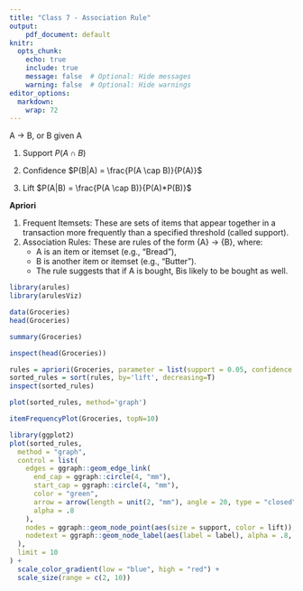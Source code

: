 ```yaml
---
title: "Class 7 - Association Rule"
output:
    pdf_document: default
knitr:
  opts_chunk: 
    echo: true
    include: true
    message: false  # Optional: Hide messages
    warning: false  # Optional: Hide warnings
editor_options: 
  markdown: 
    wrap: 72
---
```


A -\> B, or B given A

1.  Support $P(A \cap B)$

2.  Confidence $P(B|A) = \frac{P(A \cap B)}{P(A)}$

3.  Lift $P(A|B) = \frac{P(A \cap B)}{P(A)*P(B)}$

**Apriori**

1.  Frequent Itemsets: These are sets of items that appear together in a
    transaction more frequently than a specified threshold (called
    support).
2.  Association Rules: These are rules of the form {A} → {B}, where:
    -   A is an item or itemset (e.g., "Bread"),
    -   B is another item or itemset (e.g., "Butter").
    -   The rule suggests that if A is bought, Bis likely to be bought
        as well.

```r
library(arules)
library(arulesViz)
```

```r
data(Groceries)
head(Groceries)
```

```r
summary(Groceries)
```

```r
inspect(head(Groceries))
```

```r
rules = apriori(Groceries, parameter = list(support = 0.05, confidence = 0.1))
sorted_rules = sort(rules, by='lift', decreasing=T)
inspect(sorted_rules)
```

```r
plot(sorted_rules, method='graph')
```

```r
itemFrequencyPlot(Groceries, topN=10)
```

```r
library(ggplot2)
plot(sorted_rules,
  method = "graph",
  control = list(
    edges = ggraph::geom_edge_link(
      end_cap = ggraph::circle(4, "mm"),
      start_cap = ggraph::circle(4, "mm"),
      color = "green",
      arrow = arrow(length = unit(2, "mm"), angle = 20, type = "closed"),
      alpha = .8
    ),
    nodes = ggraph::geom_node_point(aes(size = support, color = lift)),
    nodetext = ggraph::geom_node_label(aes(label = label), alpha = .8, repel = TRUE)
  ),
  limit = 10
) +
  scale_color_gradient(low = "blue", high = "red") +
  scale_size(range = c(2, 10))
```
